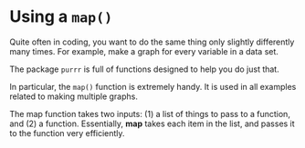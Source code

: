 # Using a `map()` {#using-map -}

Quite often in coding, you want to do the same thing only slightly differently many times. For example, make a graph for every variable in a data set.

The package `purrr` is full of functions designed to help you do just that.

In particular, the `map()` function is extremely handy. It is used in all examples related to making multiple graphs.

The map function takes two inputs: (1) a list of things to pass to a function, and (2) a function. Essentially, **map** takes each item in the list, and passes it to the function very efficiently. 